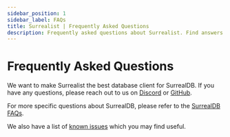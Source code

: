 ```yaml
---
sidebar_position: 1
sidebar_label: FAQs
title: Surrealist | Frequently Asked Questions
description: Frequently asked questions about Surrealist. Find answers to common questions about Surrealist, the SurrealDB database, and more.
---
```


# Frequently Asked Questions

We want to make Surrealist the best database client for SurrealDB. If you have any questions, please reach out to us on [Discord](https://discord.com/invite/surrealdb) or [GitHub](https://github.com/surrealdb/surrealist).

For more specific questions about SurrealDB, please refer to the [SurrealDB FAQs](/docs/surrealist/faqs/info).

We also have a list of [known issues](/docs/surrealist/faqs/known-issues) which you may find useful.